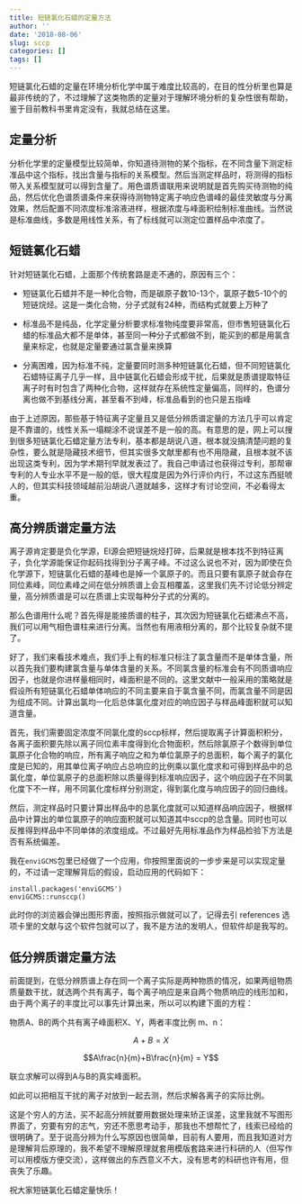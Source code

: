 ```yaml
---
title: 短链氯化石蜡的定量方法
author: ''
date: '2018-08-06'
slug: sccp
categories: []
tags: []
---
```


短链氯化石蜡的定量在环境分析化学中属于难度比较高的，在目的性分析里也算是最非传统的了，不过理解了这类物质的定量对于理解环境分析的复杂性很有帮助，鉴于目前教科书里肯定没有，我就总结在这里。

## 定量分析

分析化学里的定量模型比较简单，你知道待测物的某个指标，在不同含量下测定标准品中这个指标，找出含量与指标的关系模型。然后当测定样品时，将测得的指标带入关系模型就可以得到含量了。用色谱质谱联用来说明就是首先购买待测物的纯品，然后优化色谱质谱条件来获得待测物特定离子响应色谱峰的最佳灵敏度与分离效果，然后配置不同浓度标准溶液进样，根据浓度与峰面积绘制标准曲线。当然说是标准曲线，多数是用线性关系，有了标线就可以测定位置样品中浓度了。

## 短链氯化石蜡

针对短链氯化石蜡，上面那个传统套路是走不通的，原因有三个：

- 短链氯化石蜡并不是一种化合物，而是碳原子数10-13个，氯原子数5-10个的短链烷烃。这是一类化合物，分子式就有24种，而结构式就要上万种了

- 标准品不是纯品，化学定量分析要求标准物纯度要非常高，但市售短链氯化石蜡的标准品大都不是单体，甚至同一种分子式都做不到，能买到的都是用氯含量来标定，也就是定量要通过氯含量来换算

- 分离困难，因为标准不纯，定量要同时测多种短链氯化石蜡，但不同短链氯化石蜡特征离子几乎一样，且中链氯化石蜡会形成干扰，后果就是质谱提取特征离子时有时包含了两种化合物，这样就存在系统性定量偏高，同样的，色谱分离也做不到基线分离，甚至看不到峰，标准品看到的也只是五指峰

由于上述原因，那些基于特征离子定量且又是低分辨质谱定量的方法几乎可以肯定是不靠谱的，线性关系一塌糊涂不说误差不是一般的高。有意思的是，网上可以搜到很多短链氯化石蜡定量方法专利，基本都是胡说八道，根本就没搞清楚问题的复杂性，要么就是隐藏技术细节，但其实很多文献里都有也不用隐藏，且根本就不该出现这类专利，因为学术期刊早就发表过了。我自己申请过也获得过专利，那帮审专利的人专业水平不是一般的低，很大程度是因为外行评价内行，不过这东西挺唬人的，但其实科技领域越前沿胡说八道就越多，这样才有讨论空间，不必看得太重。

## 高分辨质谱定量方法

离子源肯定要是负化学源，EI源会把短链烷烃打碎，后果就是根本找不到特征离子，负化学源能保证你起码找得到分子离子峰。不过这么说也不对，因为即使在负化学源下，短链氯化石蜡的基峰也是掉一个氯原子的。而且只要有氯原子就会存在同位素峰，同位素峰之间在低分辨质谱上会互相覆盖，这里我们先不讨论低分辨定量，高分辨质谱是可以在质谱上实现每种分子式的分离的。

那么色谱用什么呢？首先得是能接质谱的柱子，其次因为短链氯化石蜡沸点不高，我们可以用气相色谱柱来进行分离。当然也有用液相分离的，那个比较复杂就不提了。

好了，我们来看技术难点，我们手上有的标准只标注了氯含量而不是单体含量，所以首先我们要构建氯含量与单体含量的关系。不同氯含量的标准会有不同质谱响应因子，也就是你进样量相同时，峰面积是不同的。这里文献中一般采用的策略就是假设所有短链氯化石蜡单体响应的不同主要来自于氯含量不同，而氯含量不同是因为组成不同。计算出氯均一化后总体氯化度对应的响应因子与样品峰面积就可以知道含量。

首先，我们需要固定浓度不同氯化度的sccp标样，然后提取离子计算面积积分，各离子面积要先除以离子同位素丰度得到化合物面积，然后除氯原子个数得到单位氯原子化合物的响应，所有离子响应之和为单位氯原子的总面积，每个离子的氯化度是已知的，用其单位离子响应占总响应的比例乘以氯化度求和可得到样品中的总氯化度，单位氯原子的总面积除以质量得到标准响应因子，这个响应因子在不同氯化度下不一样，用不同氯化度标样分别测定，得到氯化度与响应因子的回归曲线。

然后，测定样品时只要计算出样品中的总氯化度就可以知道样品响应因子，根据样品中计算出的单位氯原子的响应面积就可以知道其中sccp的总含量。同时也可以反推得到样品中不同单体的浓度组成。不过最好先用标准品作为样品检验下方法是否有系统偏差。

我在`enviGCMS`包里已经做了一个应用，你按照里面说的一步步来是可以实现定量的，不过请一定理解背后的假设，启动应用的代码如下：

~~~
install.packages('enviGCMS')
enviGCMS::runsccp()
~~~

此时你的浏览器会弹出图形界面，按照指示做就可以了，记得去引 references 选项卡里的文献与这个软件包就可以了，我不是方法的发明人，但软件却是我写的。

## 低分辨质谱定量方法

前面提到，在低分辨质谱上存在同一个离子实际是两种物质的情况，如果两组物质质量数干扰，就选两个共有离子，每个离子响应是来自两个物质响应的线形加和，由于两个离子的丰度比可以事先计算出来，所以可以构建下面的方程：

物质A、B的两个共有离子峰面积X、Y，两者丰度比例 m、n：

$$A + B = X$$

$$A\frac{n}{m}+B\frac{n}{m} = Y$$

联立求解可以得到A与B的真实峰面积。

如此可以把相互干扰的离子对放到一起去测，然后求解各离子的实际比例。

这是个穷人的方法，买不起高分辨就要用数据处理来矫正误差，这里我就不写图形界面了，穷要有穷的志气，穷还不愿思考动手，那我也不想帮忙了，线索已经给的很明确了。至于说高分辨为什么写原因也很简单，目前有人要用，而且我知道对方是理解背后原理的，我不希望不理解原理就套用模版套路来进行科研的人（但写作可以用模版方便交流），这样做出的东西意义不大，没有思考的科研也许有用，但丧失了乐趣。

祝大家短链氯化石蜡定量快乐！